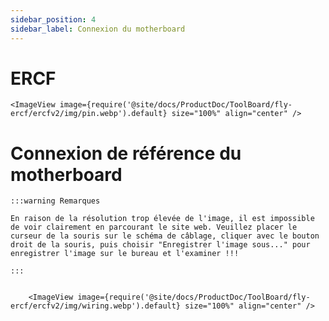 ```yaml
---
sidebar_position: 4
sidebar_label: Connexion du motherboard
---
```


# ERCF

    <ImageView image={require('@site/docs/ProductDoc/ToolBoard/fly-ercf/ercfv2/img/pin.webp').default} size="100%" align="center" />


# Connexion de référence du motherboard

    :::warning Remarques

    En raison de la résolution trop élevée de l'image, il est impossible de voir clairement en parcourant le site web. Veuillez placer le curseur de la souris sur le schéma de câblage, cliquer avec le bouton droit de la souris, puis choisir "Enregistrer l'image sous..." pour enregistrer l'image sur le bureau et l'examiner !!!

    :::


        <ImageView image={require('@site/docs/ProductDoc/ToolBoard/fly-ercf/ercfv2/img/wiring.webp').default} size="100%" align="center" />